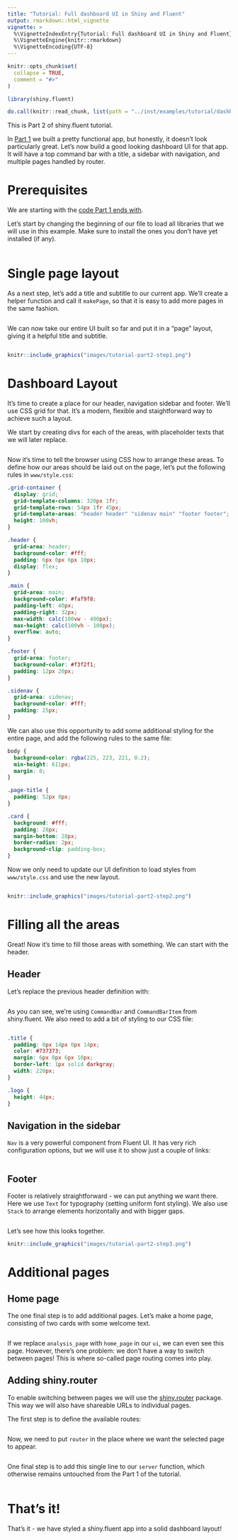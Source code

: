 ```yaml
---
title: "Tutorial: Full dashboard UI in Shiny and Fluent"
output: rmarkdown::html_vignette
vignette: >
  %\VignetteIndexEntry{Tutorial: Full dashboard UI in Shiny and Fluent}
  %\VignetteEngine{knitr::rmarkdown}
  %\VignetteEncoding{UTF-8}
---
```


```r
knitr::opts_chunk$set(
  collapse = TRUE,
  comment = "#>"
)
```

```r
library(shiny.fluent)
```

```r
do.call(knitr::read_chunk, list(path = "../inst/examples/tutorial/dashboard_layout.R"))
```

This is Part 2 of shiny.fluent tutorial.

In [Part 1](../articles/shiny-fluent.html) we built a pretty functional app, but honestly, it doesn't look particularly great. Let's now build a good looking dashboard UI for that app. It will have a top command bar with a title, a sidebar with navigation, and multiple pages handled by router.

# Prerequisites

We are starting with the [code Part 1 ends with](https://appsilon.github.io/shiny.fluent/articles/shiny-fluent.html).

Let's start by changing the beginning of our file to load all libraries that we will use in this example. Make sure to install the ones you don't have yet installed (if any).

```r
```

# Single page layout

As a next step, let's add a title and subtitle to our current app. We'll create a helper function and call it `makePage`, so that it is easy to add more pages in the same fashion.


```r
```

We can now take our entire UI built so far and put it in a "page" layout, giving it a helpful title and subtitle.

```r
```


```r
knitr::include_graphics("images/tutorial-part2-step1.png")
```

# Dashboard Layout

It's time to create a place for our header, navigation sidebar and footer. We'll use CSS grid for that. It's a modern, flexible and staightforward way to achieve such a layout.

We start by creating divs for each of the areas, with placeholder texts that we will later replace.

```r
```

Now it's time to tell the browser using CSS how to arrange these areas. To define how our areas should be laid out on the page, let's put the following rules in `www/style.css`:

```css
.grid-container {
  display: grid;
  grid-template-columns: 320px 1fr;
  grid-template-rows: 54px 1fr 45px;
  grid-template-areas: "header header" "sidenav main" "footer footer";
  height: 100vh;
}

.header {
  grid-area: header;
  background-color: #fff;
  padding: 6px 0px 6px 10px;
  display: flex;
}

.main {
  grid-area: main;
  background-color: #faf9f8;
  padding-left: 40px;
  padding-right: 32px;
  max-width: calc(100vw - 400px);
  max-height: calc(100vh - 100px);
  overflow: auto;
}

.footer {
  grid-area: footer;
  background-color: #f3f2f1;
  padding: 12px 20px;
}

.sidenav {
  grid-area: sidenav;
  background-color: #fff;
  padding: 25px;
}

```

We can also use this opportunity to add some additional styling for the entire page, and add the following rules to the same file:

```css
body {
  background-color: rgba(225, 223, 221, 0.2);
  min-height: 611px;
  margin: 0;
}

.page-title {
  padding: 52px 0px;
}

.card {
  background: #fff;
  padding: 28px;
  margin-bottom: 28px;
  border-radius: 2px;
  background-clip: padding-box;
}
```

Now we only need to update our UI definition to load styles from `www/style.css` and use the new layout.

```r
```


```r
knitr::include_graphics("images/tutorial-part2-step2.png")
```

# Filling all the areas

Great! Now it's time to fill those areas with something. We can start with the header.

## Header

Let's replace the previous header definition with:

```r
```

As you can see, we're using `CommandBar` and `CommandBarItem` from shiny.fluent. We also need to add a bit of styling to our CSS file:

```css

.title {
  padding: 0px 14px 0px 14px;
  color: #737373;
  margin: 6px 0px 6px 10px;
  border-left: 1px solid darkgray;
  width: 220px;
}

.logo {
  height: 44px;
}
```

## Navigation in the sidebar

`Nav` is a very powerful component from Fluent UI. It has very rich configuration options, but we will use it to show just a couple of links:

```r
```

## Footer

Footer is relatively straightforward - we can put anything we want there. Here we use `Text` for typography (setting uniform font styling). We also use `Stack` to arrange elements horizontally and with bigger gaps.

```r
```

Let's see how this looks together.

```r
knitr::include_graphics("images/tutorial-part2-step3.png")
```

# Additional pages

## Home page

The one final step is to add additional pages. Let's make a home page, consisting of two cards with some welcome text.

```r
```


If we replace `analysis_page` with `home_page` in our `ui`, we can even see this page. However, there's one problem: we don't have a way to switch between pages! This is where so-called page routing comes into play.


## Adding shiny.router

To enable switching between pages we will use the [shiny.router](https://appsilon.github.io/shiny.router/) package. This way we will also have shareable URLs to individual pages.

The first step is to define the available routes:

```r
```

Now, we need to put `router` in the place where we want the selected page to appear.

```r
```

One final step is to add this single line to our `server` function, which otherwise remains untouched from the Part 1 of the tutorial.

```r
```

# That's it!

That's it - we have styled a shiny.fluent app into a solid dashboard layout!
